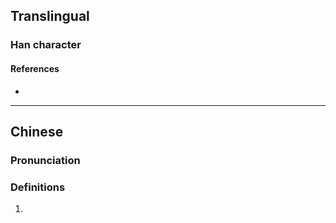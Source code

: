 {{character info/new}}
==Translingual==

===Han character===
{{Han char|rn=85|rad=水|as=12|sn=15|four=39193|canj=EFQF|ids=⿰氵絭}}

====References====
* {{Han ref|kx=0650.100|dkj=18268|dj=1060.120|hdz=31747.070|uh=6F6B|ud=28523|bh=E655|bd=58965}}

----

==Chinese==
{{zh-forms}}

===Pronunciation===
{{zh-pron
|m=wān
|c=waan1
|mc=y
|oc=y
|ma=
|cat=n
}}

===Definitions===
{{zh-hanzi}}

# {{zh-only|奫潫|([[appearance]] of [[water]]) [[cycling]] or [[swirl]]ing around}}